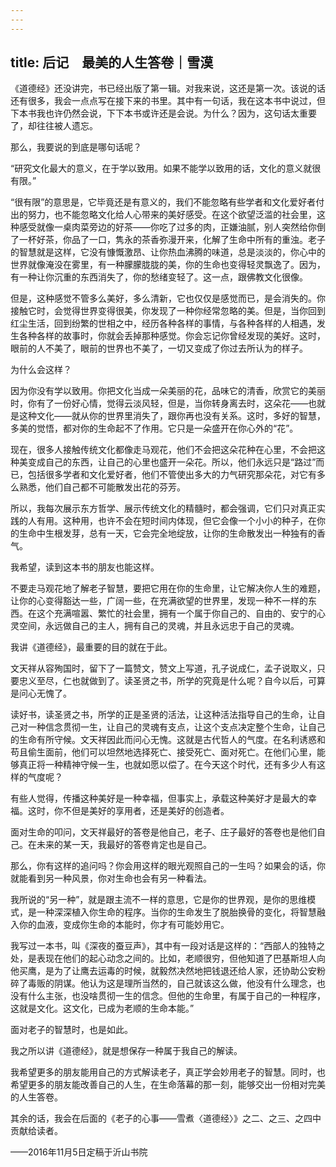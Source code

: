 ```yaml
---
---
---
```

title: 后记　最美的人生答卷｜雪漠
---




《道德经》还没讲完，书已经出版了第一辑。对我来说，这还是第一次。该说的话还有很多，我会一点点写在接下来的书里。其中有一句话，我在这本书中说过，但下本书我也许仍然会说，下下本书或许还是会说。为什么？因为，这句话太重要了，却往往被人遗忘。

那么，我要说的到底是哪句话呢？

“研究文化最大的意义，在于学以致用。如果不能学以致用的话，文化的意义就很有限。”

“很有限”的意思是，它毕竟还是有意义的，我们不能忽略有些学者和文化爱好者付出的努力，也不能忽略文化给人心带来的美好感受。在这个欲望泛滥的社会里，这种感受就像一桌肉菜旁边的好茶——你吃了过多的肉，正嫌油腻，别人突然给你倒了一杯好茶，你品了一口，隽永的茶香弥漫开来，化解了生命中所有的重浊。老子的智慧就是这样，它没有慷慨激昂、让你热血沸腾的味道，总是淡淡的，你心中的世界就像淹没在雾里，有一种朦朦胧胧的美，你的生命也变得轻灵飘逸了。因为，有一种让你沉重的东西消失了，你的愁绪变轻了。这一点，跟佛教文化很像。

但是，这种感觉不管多么美好，多么清新，它也仅仅是感觉而已，是会消失的。你接触它时，会觉得世界变得很美，你发现了一种你经常忽略的美。但是，当你回到红尘生活，回到纷繁的世相之中，经历各种各样的事情，与各种各样的人相遇，发生各种各样的故事时，你就会丢掉那种感觉。你会忘记你曾经发现的美好。这时，眼前的人不美了，眼前的世界也不美了，一切又变成了你过去所认为的样子。

为什么会这样？

因为你没有学以致用。你把文化当成一朵美丽的花，品味它的清香，欣赏它的美丽时，你有了一份好心情，觉得云淡风轻，但是，当你转身离去时，这朵花——也就是这种文化——就从你的世界里消失了，跟你再也没有关系。这时，多好的智慧，多美的觉悟，都对你的生命起不了作用。它只是一朵盛开在你心外的“花”。

现在，很多人接触传统文化都像走马观花，他们不会把这朵花种在心里，不会把这种美变成自己的东西，让自己的心里也盛开一朵花。所以，他们永远只是“路过”而已，包括很多学者和文化爱好者，他们不管使出多大的力气研究那朵花，对它有多么熟悉，他们自己都不可能散发出花的芬芳。

所以，我每次展示东方哲学、展示传统文化的精髓时，都会强调，它们只对真正实践的人有用。这种用，也许不会在短时间内体现，但它会像一个小小的种子，在你的生命中生根发芽，总有一天，它会完全地绽放，让你的生命散发出一种独有的香气。

我希望，读到这本书的朋友也能这样。

不要走马观花地了解老子智慧，要把它用在你的生命里，让它解决你人生的难题，让你的心变得豁达一些，广阔一些，在充满欲望的世界里，发现一种不一样的东西。在这个充满喧嚣、繁忙的社会里，拥有一个属于你自己的、自由的、安宁的心灵空间，永远做自己的主人，拥有自己的灵魂，并且永远忠于自己的灵魂。

我讲《道德经》，最重要的目的就在于此。

文天祥从容殉国时，留下了一篇赞文，赞文上写道，孔子说成仁，孟子说取义，只要忠义至尽，仁也就做到了。读圣贤之书，所学的究竟是什么呢？自今以后，可算是问心无愧了。

读好书，读圣贤之书，所学的正是圣贤的活法，让这种活法指导自己的生命，让自己对一种信念贯彻一生，让自己的灵魂有支点，让这个支点决定整个生命，让自己的生命有所守候。文天祥因此而问心无愧。这就是古代哲人的气度。在名利诱惑和苟且偷生面前，他们可以坦然地选择死亡、接受死亡、面对死亡。在他们心里，能够真正将一种精神守候一生，也就如愿以偿了。在今天这个时代，还有多少人有这样的气度呢？

有些人觉得，传播这种美好是一种幸福，但事实上，承载这种美好才是最大的幸福。这时，你不但是美好的享用者，还是美好的创造者。

面对生命的叩问，文天祥最好的答卷是他自己，老子、庄子最好的答卷也是他们自己。在未来的某一天，我最好的答卷肯定也是自己。

那么，你有这样的追问吗？你会用这样的眼光观照自己的一生吗？如果会的话，你就能看到另一种风景，你对生命也会有另一种看法。

我所说的“另一种”，就是跟主流不一样的意思，它是你的世界观，是你的思维模式，是一种深深植入你生命的程序。当你的生命发生了脱胎换骨的变化，将智慧融入你的血液，变成你生命的本能时，你才有可能妙用它。

我写过一本书，叫《深夜的蚕豆声》，其中有一段对话是这样的：“西部人的独特之处，是表现在他们的起心动念之间的。比如，老顺很穷，但他知道了巴基斯坦人向他买鹰，是为了让鹰去运毒的时候，就毅然决然地把钱退还给人家，还协助公安粉碎了毒贩的阴谋。他认为这是理所当然的，自己就该这么做，他没有什么理念，也没有什么主张，也没啥贯彻一生的信念。但他的生命里，有属于自己的一种程序，这就是文化。这文化，已成为老顺的生命本能。”

面对老子的智慧时，也是如此。

我之所以讲《道德经》，就是想保存一种属于我自己的解读。

我希望更多的朋友能用自己的方式解读老子，真正学会妙用老子的智慧。同时，也希望更多的朋友能改善自己的人生，在生命落幕的那一刻，能够交出一份相对完美的人生答卷。

其余的话，我会在后面的《老子的心事——雪煮〈道德经〉》之二、之三、之四中贡献给读者。

——2016年11月5日定稿于沂山书院